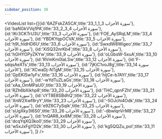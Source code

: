 ```yaml
---
sidebar_position: 30
---
```


<VideoList list={[{id:'6AZFskZA5CA',title:'33_1_1_3 سورة الأحزاب'},
{id:'baNGkVVq1PA',title:'33_2_3_4 سورة الأحزاب'},
{id:'IKr3CKTrU3U',title:'33_3 سورة الأحزاب'},
{id:'FOE_AySRqLM',title:'33_4 سورة الأحزاب'},
{id:'YBDKYqpOCVA',title:'33_5 سورة الأحزاب'},
{id:'h9l_hldHD6U',title:'33_6 سورة الأحزاب'},
{id:'SwxdW8Wigeo',title:'33_7 سورة الأحزاب'},
{id:'XiSQ32nrKb4',title:'33_8 سورة الأحزاب'},
{id:'hGHYOPyZKYw',title:'33_9 سورة الأحزاب'},
{id:'oLGbsW-5xuA',title:'33_10 سورة الأحزاب'},
{id:'RVmKm0laLSw',title:'33_12 سورة الأحزاب'},
{id:'F-sdqsAeXTs',title:'33_13 سورة الأحزاب'},
{id:'7jKiC1voJ8g',title:'33_14 سورة الأحزاب'},
{id:'XCwaDj-NTgM',title:'33_15 سورة الأحزاب'},
{id:'GpEKlSw1yFs',title:'33_16 سورة الأحزاب'},
{id:'hIjCe-b7AYI',title:'33_17 سورة الأحزاب'},
{id:'-wYdTuZLaGs',title:'33_18 سورة الأحزاب'},
{id:'xAa_OmMPaU0',title:'33_19 سورة الأحزاب'},
{id:'RZh6bXikhp8',title:'33_20 سورة الأحزاب'},
{id:'THC_qpnFZhI',title:'33_21 سورة الأحزاب'},
{id:'cYT8E8SBdhQ',title:'33_22 سورة الأحزاب'},
{id:'XnW2Xwf8ryY',title:'33_23 سورة الأحزاب'},
{id:'-5OJchi4Odk',title:'33_24 سورة الأحزاب'},
{id:'e9Z6C7ySqIk',title:'33_25 سورة الأحزاب'},
{id:'sUgXky3I6S0',title:'33_26 سورة الأحزاب'},
{id:'-dbwlqnVrM8',title:'33_27 سورة الأحزاب'},
{id:'tnQAR8_kx8M',title:'33_28 سورة الأحزاب'},
{id:'dcqYqXQ3ko0',title:'33_29 سورة الأحزاب'},
{id:'w5xJxFgYD2k',title:'33_30 سورة الأحزاب'},
{id:'kg5QQZu_poI',title:'33_11 سورة الأحزاب'},
]}
/>
